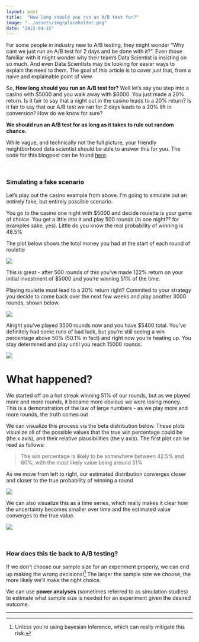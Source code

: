 ```yaml
---
layout: post
title:  "How long should you run an A/B test for?"
image: "../assets/img/placeholder.png"
date: "2022-04-15"
---
```


For some people in industry new to A/B testing, they might wonder "Why cant we just run an A/B test for 2 days and be done with it?". Even those familiar with it might wonder why their team's Data Scientist is insisting on so much. And even Data Scientists may be looking for easier ways to explain the need to them. The goal of this article is to cover just that, from a naive and explainable point of view.

So, __How long should you run an A/B test for?__ Well let's say you step into a casino with $5000 and you walk away with $6000. You just made a 20% return. Is it fair to say that a night out in the casino leads to a 20% return? Is it fair to say that our A/B test we ran for 2 days leads to a 20% lift in conversion? How do we know for sure? 

__We should run an A/B test for as long as it takes to rule out random chance.__ 

While vague, and technically not the full picture, your friendly neightborhood data scientist should be able to answer this for you. The code for this blogpost can be found [here](https://github.com/kylejcaron/case_studies/blob/master/How%20long%20should%20you%20run%20an%20AB%20Test%20for%3F.ipynb).

<br>

### Simulating a fake scenario

Let's play out the casino example from above. I'm going to simulate out an entirely fake, but entirely possible scenario.

You go to the casino one night with $5000 and decide roulette is your game of choice. You get a little into it and play 500 rounds (in one night?? for examples sake, yes). Little do you know the real probability of winning is 48.5%

The plot below shows the total money you had at the start of each round of roulette

![](/assets/img/how_long_ab_test/fig1.png){fig-align="center"}

This is great - after 500 rounds of this you've made 122% return on your initial investment of $5000 and you're winning 51% of the time. 

Playing roulette must lead to a 20% return right? Commited to your strategy you decide to come back over the next few weeks and play another 3000 rounds, shown below.

![](/assets/img/how_long_ab_test/fig2.png){fig-align="center"}


Alright you've played 3500 rounds now and you have $5400 total. You've definitely had some runs of bad luck, but you're still seeing a win percentage above 50% (50.1% in fact) and right now you're heating up. You stay determined and play until you reach 15000 rounds.

![](/assets/img/how_long_ab_test/fig3.png){fig-align="center"}


# What happened?

We started off on a hot streak winning 51% of our rounds, but as we played more and more rounds, it became more obvious we were losing money. This is a demonstration of the law of large numbers - as we play more and more rounds, the truth comes out

We can visualize this process via the beta distribution below. These plots visualize all of the possible values that the true win percentage could be (the x axis), and their relative plausibilities (the y axis). The first plot can be read as follows:


> The win percentage is likely to be somewhere between 42.5% and 60%, with the most likely value being around 51%

As we move from left to right, our estimated distribution converges closer and closer to the true probability of winning a round


![](/assets/img/how_long_ab_test/fig4.png){fig-align="center"}



We can also visualize this as a time series, which really makes it clear how the uncertainty becomes smaller over time and the estimated value converges to the true value. 

![](/assets/img/how_long_ab_test/fig5.png){fig-align="center"}


<br>

### How does this tie back to A/B testing?

If we don't choose our sample size for an experiment properly, we can end up making the wrong decisions![^1] The larger the sample size we choose, the more likely we'll make the right choice.

We can use __power analyses__ (sometimes referred to as simulation studies) to estimate what sample size is needed for an experiment given the desired outcome.

---
[^1]: Unless you're using bayesian inference, which can really mitigate this risk. 


